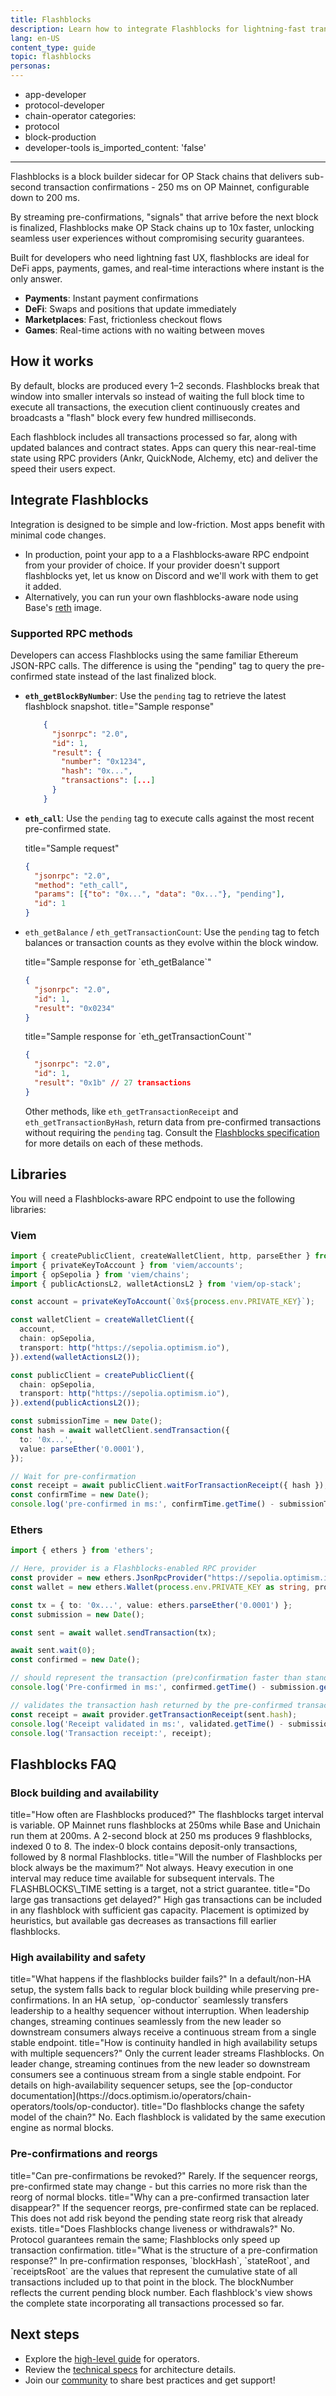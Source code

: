 ```yaml
---
title: Flashblocks
description: Learn how to integrate Flashblocks for lightning-fast transaction confirmations on OP Stack, with pre-confirmations in just 200 milliseconds.
lang: en-US
content_type: guide
topic: flashblocks
personas:
---
```


  - app-developer
  - protocol-developer
  - chain-operator
categories:
  - protocol
  - block-production
  - developer-tools
is_imported_content: 'false'
---
Flashblocks is a block builder sidecar for OP Stack chains that delivers sub-second transaction confirmations - 250 ms on OP Mainnet, configurable down to 200 ms.

By streaming pre-confirmations, "signals" that arrive before the next block is finalized, Flashblocks make OP Stack chains up to 10x faster, unlocking seamless user experiences without compromising security guarantees.

Built for developers who need lightning fast UX, flashblocks are ideal for DeFi apps, payments, games, and real-time interactions where instant is the only answer.

*   **Payments**: Instant payment confirmations
*   **DeFi**: Swaps and positions that update immediately
*   **Marketplaces**: Fast, frictionless checkout flows
*   **Games**: Real-time actions with no waiting between moves

## How it works

By default, blocks are produced every 1–2 seconds.
Flashblocks break that window into smaller intervals so instead of waiting the full block time to execute all transactions, the execution client continuously creates and broadcasts a "flash" block every few hundred milliseconds.

Each flashblock includes all transactions processed so far, along with updated balances and contract states.
Apps can query this near-real-time state using RPC providers (Ankr, QuickNode, Alchemy, etc) and deliver the speed their users expect.

## Integrate Flashblocks

Integration is designed to be simple and low-friction. Most apps benefit with minimal code changes.

*   In production, point your app to a a Flashblocks‑aware RPC endpoint from your provider of choice. If your provider doesn't support flashblocks yet, let us know on Discord
    and we'll work with them to get it added.
*   Alternatively, you can run your own flashblocks-aware node using Base's [reth](https://github.com/base/node-reth) image.

### Supported RPC methods

Developers can access Flashblocks using the same familiar Ethereum JSON-RPC calls.
The difference is using the "pending" tag to query the pre-confirmed state instead of the last finalized block.

*   **`eth_getBlockByNumber`**: Use the `pending` tag to retrieve the latest flashblock snapshot.
    <Expandable>
      title="Sample response"

      ```json
          {
            "jsonrpc": "2.0",
            "id": 1,
            "result": {
              "number": "0x1234",
              "hash": "0x...",
              "transactions": [...]
            }
          }
      ```
    </Expandable>

*   **`eth_call`**: Use the `pending` tag to execute calls against the most recent pre-confirmed state.

    <Expandable>
      title="Sample request"

      ```json
      {
        "jsonrpc": "2.0",
        "method": "eth_call",
        "params": [{"to": "0x...", "data": "0x..."}, "pending"],
        "id": 1
      }
      ```
    </Expandable>

*   `eth_getBalance` / `eth_getTransactionCount`: Use the `pending` tag to fetch balances or transaction counts as they evolve within the block window.

    <Expandable>
      title="Sample response for `eth_getBalance`"

      ```json
      {
        "jsonrpc": "2.0",
        "id": 1,
        "result": "0x0234"
      }
      ```
    </Expandable>

    <Expandable>
      title="Sample response for `eth_getTransactionCount`"

      ```json
      {
        "jsonrpc": "2.0",
        "id": 1,
        "result": "0x1b" // 27 transactions
      }
      ```
    </Expandable>

    Other methods, like `eth_getTransactionReceipt` and `eth_getTransactionByHash`, return data from pre-confirmed transactions without requiring the `pending` tag.
    Consult the [Flashblocks specification](https://specs.optimism.io/protocol/flashblocks.html#flashblock-json-rpc-apis) for more details on each of these methods.

## Libraries

You will need a Flashblocks‑aware RPC endpoint to use the following libraries:

### Viem

```ts
import { createPublicClient, createWalletClient, http, parseEther } from 'viem';
import { privateKeyToAccount } from 'viem/accounts';
import { opSepolia } from 'viem/chains';
import { publicActionsL2, walletActionsL2 } from 'viem/op-stack';

const account = privateKeyToAccount(`0x${process.env.PRIVATE_KEY}`);

const walletClient = createWalletClient({
  account,
  chain: opSepolia,
  transport: http("https://sepolia.optimism.io"),
}).extend(walletActionsL2());

const publicClient = createPublicClient({
  chain: opSepolia,
  transport: http("https://sepolia.optimism.io"),
}).extend(publicActionsL2());

const submissionTime = new Date();
const hash = await walletClient.sendTransaction({
  to: '0x...',
  value: parseEther('0.0001'),
});

// Wait for pre-confirmation
const receipt = await publicClient.waitForTransactionReceipt({ hash });
const confirmTime = new Date();
console.log('pre-confirmed in ms:', confirmTime.getTime() - submissionTime.getTime());
```

### Ethers

```ts
import { ethers } from 'ethers';

// Here, provider is a Flashblocks-enabled RPC provider
const provider = new ethers.JsonRpcProvider("https://sepolia.optimism.io");
const wallet = new ethers.Wallet(process.env.PRIVATE_KEY as string, provider);

const tx = { to: '0x...', value: ethers.parseEther('0.0001') };
const submission = new Date();

const sent = await wallet.sendTransaction(tx);

await sent.wait(0);
const confirmed = new Date();

// should represent the transaction (pre)confirmation faster than standard RPC
console.log('Pre-confirmed in ms:', confirmed.getTime() - submission.getTime()); 

// validates the transaction hash returned by the pre-confirmed transaction above
const receipt = await provider.getTransactionReceipt(sent.hash);
console.log('Receipt validated in ms:', validated.getTime() - submission.getTime());
console.log('Transaction receipt:', receipt); 

```

## Flashblocks FAQ

### Block building and availability

<Expandable>
  title="How often are Flashblocks produced?"
  The flashblocks target interval is variable.
  OP Mainnet runs flashblocks at 250ms while Base and Unichain run them at 200ms.
  A 2-second block at 250 ms produces 9 flashblocks, indexed 0 to 8.
  The index-0 block contains deposit-only transactions, followed by 8 normal Flashblocks.
</Expandable>

<Expandable>
  title="Will the number of Flashblocks per block always be the maximum?"
  Not always. Heavy execution in one interval may reduce time available for subsequent intervals. The FLASHBLOCKS\_TIME setting is a target, not a strict guarantee.
</Expandable>

<Expandable>
  title="Do large gas transactions get delayed?"
  High gas transactions can be included in any flashblock with sufficient gas capacity. Placement is optimized by heuristics, but available gas decreases as transactions fill earlier flashblocks.
</Expandable>

### High availability and safety

<Expandable>
  title="What happens if the flashblocks builder fails?"
  In a default/non-HA setup, the system falls back to regular block building while preserving pre-confirmations. In an HA setup, `op-conductor` seamlessly transfers leadership to a healthy sequencer without interruption.
  When leadership changes, streaming continues seamlessly from the new leader so downstream consumers always receive a continuous stream from a single stable endpoint.
</Expandable>

<Expandable>
  title="How is continuity handled in high availability setups with multiple sequencers?"
  Only the current leader streams Flashblocks. On leader change, streaming continues from the new leader so downstream consumers see a continuous stream from a single stable endpoint. For details on high-availability sequencer setups, see the [op-conductor documentation](https://docs.optimism.io/operators/chain-operators/tools/op-conductor).
</Expandable>

<Expandable>
  title="Do flashblocks change the safety model of the chain?"
  No. Each flashblock is validated by the same execution engine as normal blocks.
</Expandable>

### Pre-confirmations and reorgs

<Expandable>
  title="Can pre-confirmations be revoked?"
  Rarely. If the sequencer reorgs, pre-confirmed state may change - but this carries no more risk than the reorg of normal blocks.
</Expandable>

<Expandable>
  title="Why can a pre-confirmed transaction later disappear?"
  If the sequencer reorgs, pre-confirmed state can be replaced. This does not add risk beyond the pending state reorg risk that already exists.
</Expandable>

<Expandable>
  title="Does Flashblocks change liveness or withdrawals?"
  No. Protocol guarantees remain the same; Flashblocks only speed up transaction confirmation.
</Expandable>

<Expandable>
  title="What is the structure of a pre-confirmation response?"
  In pre-confirmation responses, `blockHash`, `stateRoot`, and `receiptsRoot` are the values that represent the cumulative state of all transactions included up to that point in the block. The blockNumber reflects the current pending block number.
  Each flashblock's view shows the complete state incorporating all transactions processed so far.
</Expandable>

## Next steps

*   Explore the [high-level guide](/operators/chain-operators/features/flashblocks/chain-operators) for operators.
*   Review the [technical specs](https://specs.optimism.io/protocol/flashblocks.html) for architecture details.
*   Join our [community](https://discord.gg/jPQhHTdemH) to share best practices and get support!
